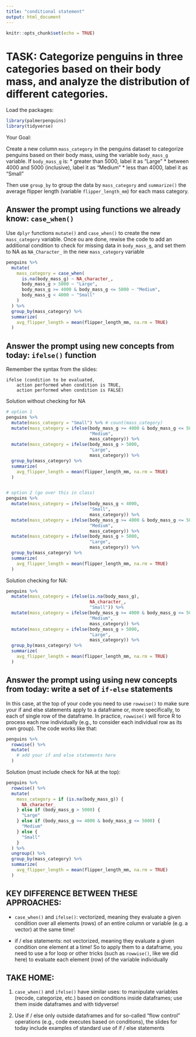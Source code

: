 ```yaml
---
title: "conditional statement"
output: html_document
---
```


```r
knitr::opts_chunk$set(echo = TRUE)
```

# TASK: Categorize penguins in three categories based on their body mass, and analyze the distribution of different categories.

Load the packages:
```r
library(palmerpenguins)
library(tidyverse)
```

Your Goal: 

Create a new column `mass_category` in the penguins dataset to categorize penguins based on their body mass, using the variable `body_mass_g` variable. If `body_mass_g` is:
* greater than 5000, label it as "Large"
* between 4000 and 5000 (inclusive), label it as "Medium"
* less than 4000, label it as "Small"

Then use `group_by` to group the data by `mass_category` and `summarize()` the average flipper length (variable `flipper_length_mm`) for each mass category.


## Answer the prompt using functions we already know: `case_when()`

Use `dplyr` functions `mutate()` and `case_when()` to create the new `mass_category` variable. Once ou are done, rewise the code to add an additional condition to check for missing data in `body_mass_g`, and set them to NA as `NA_Character_` in the new `mass_category` variable
```r
penguins %>%
  mutate(
    mass_category = case_when(
      is.na(body_mass_g) ~ NA_character_,             
      body_mass_g > 5000 ~ "Large",
      body_mass_g >= 4000 & body_mass_g <= 5000 ~ "Medium",
      body_mass_g < 4000 ~ "Small"
    )
  ) %>%
  group_by(mass_category) %>%
  summarize(
    avg_flipper_length = mean(flipper_length_mm, na.rm = TRUE)
  )
```


## Answer the prompt using new concepts from today: `ifelse()` function

Remember the syntax from the slides:
```
ifelse (condition to be evaluated,
    action performed when condition is TRUE,
    action performed when condition is FALSE)
```


Solution without checking for NA
```r
# option 1
penguins %>%
  mutate(mass_category = "Small") %>% # count(mass_category)
  mutate(mass_category = ifelse(body_mass_g >= 4000 & body_mass_g <= 5000, 
                                "Medium",
                                mass_category)) %>%
  mutate(mass_category = ifelse(body_mass_g > 5000, 
                                "Large",
                                mass_category)) %>%
  group_by(mass_category) %>%
  summarize(
    avg_flipper_length = mean(flipper_length_mm, na.rm = TRUE)
  )


# option 2 (go over this in class)
penguins %>%
  mutate(mass_category = ifelse(body_mass_g < 4000, 
                                "Small",
                                mass_category)) %>%
  mutate(mass_category = ifelse(body_mass_g >= 4000 & body_mass_g <= 5000, 
                                "Medium",
                                mass_category)) %>%
  mutate(mass_category = ifelse(body_mass_g > 5000, 
                                "Large",
                                mass_category)) %>%
  group_by(mass_category) %>%
  summarize(
    avg_flipper_length = mean(flipper_length_mm, na.rm = TRUE)
  )
```

Solution checking for NA:
```r
penguins %>%
  mutate(mass_category = ifelse(is.na(body_mass_g), 
                                NA_character_, 
                                "Small")) %>%
  mutate(mass_category = ifelse(body_mass_g >= 4000 & body_mass_g <= 5000, 
                                "Medium", 
                                mass_category)) %>%
  mutate(mass_category = ifelse(body_mass_g > 5000, 
                                "Large", 
                                mass_category)) %>%
  group_by(mass_category) %>%
  summarize(
    avg_flipper_length = mean(flipper_length_mm, na.rm = TRUE)
  )
```



## Answer the prompt using using new concepts from today: write a set of `if-else` statements

In this case, at the top of your code you need to use `rowwise()` to make sure your if and else statements apply to a dataframe or, more specifically, to each of single row of the dataframe. In practice, `rowwise()` will force R to process each row individually (e.g., to consider each individual row as its own group). The code works like that:
```r
penguins %>%
  rowwise() %>%
  mutate(
    # add your if and else statements here
  )
```

Solution (must include check for NA at the top):
```r
penguins %>%
  rowwise() %>%
  mutate(
    mass_category = if (is.na(body_mass_g)) {
      NA_character_
    } else if (body_mass_g > 5000) {
      "Large"
    } else if (body_mass_g >= 4000 & body_mass_g <= 5000) {
      "Medium"
    } else {
      "Small"
    }
  ) %>%
  ungroup() %>%
  group_by(mass_category) %>%
  summarize(
    avg_flipper_length = mean(flipper_length_mm, na.rm = TRUE)
  )
```

## KEY DIFFERENCE BETWEEN THESE APPROACHES:

* `case_when()` and `ifelse()`: vectorized, meaning they evaluate a given condition over all elements (rows) of an entire column or variable (e.g. a vector) at the same time!

* if / else statements: not vectorized, meaning they evaluate a given condition one element at a time! So to apply them to a dataframe, you need to use a for loop or other tricks (such as `rowwise()`, like we did here) to evaluate each element (row) of the variable individually


## TAKE HOME:

1. `case_when()` and `ifelse()` have similar uses: to manipulate variables (recode, categorize, etc.) based on conditions inside dataframes; use them inside dataframes and with tidyverse!

2. Use if / else only outside dataframes and for so-called "flow control" operations (e.g., code executes based on conditions), the slides for today include examples of standard use of if / else statements 